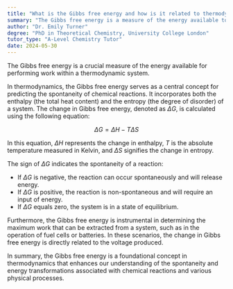 ```yaml
---
title: "What is the Gibbs free energy and how is it related to thermodynamics?"
summary: "The Gibbs free energy is a measure of the energy available to do work in a system."
author: "Dr. Emily Turner"
degree: "PhD in Theoretical Chemistry, University College London"
tutor_type: "A-Level Chemistry Tutor"
date: 2024-05-30
---
```


The Gibbs free energy is a crucial measure of the energy available for performing work within a thermodynamic system.

In thermodynamics, the Gibbs free energy serves as a central concept for predicting the spontaneity of chemical reactions. It incorporates both the enthalpy (the total heat content) and the entropy (the degree of disorder) of a system. The change in Gibbs free energy, denoted as $\Delta G$, is calculated using the following equation:

$$
\Delta G = \Delta H - T \Delta S
$$

In this equation, $\Delta H$ represents the change in enthalpy, $T$ is the absolute temperature measured in Kelvin, and $\Delta S$ signifies the change in entropy.

The sign of $\Delta G$ indicates the spontaneity of a reaction:
- If $\Delta G$ is negative, the reaction can occur spontaneously and will release energy.
- If $\Delta G$ is positive, the reaction is non-spontaneous and will require an input of energy.
- If $\Delta G$ equals zero, the system is in a state of equilibrium.

Furthermore, the Gibbs free energy is instrumental in determining the maximum work that can be extracted from a system, such as in the operation of fuel cells or batteries. In these scenarios, the change in Gibbs free energy is directly related to the voltage produced.

In summary, the Gibbs free energy is a foundational concept in thermodynamics that enhances our understanding of the spontaneity and energy transformations associated with chemical reactions and various physical processes.
    